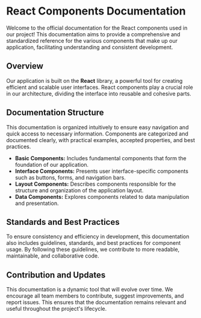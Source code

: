 # React Components Documentation

Welcome to the official documentation for the React components used in our project! This documentation aims to provide a comprehensive and standardized reference for the various components that make up our application, facilitating understanding and consistent development.

## Overview

Our application is built on the **React** library, a powerful tool for creating efficient and scalable user interfaces. React components play a crucial role in our architecture, dividing the interface into reusable and cohesive parts.

## Documentation Structure

This documentation is organized intuitively to ensure easy navigation and quick access to necessary information. Components are categorized and documented clearly, with practical examples, accepted properties, and best practices.

- **Basic Components:** Includes fundamental components that form the foundation of our application.
- **Interface Components:** Presents user interface-specific components such as buttons, forms, and navigation bars.
- **Layout Components:** Describes components responsible for the structure and organization of the application layout.
- **Data Components:** Explores components related to data manipulation and presentation.

## Standards and Best Practices

To ensure consistency and efficiency in development, this documentation also includes guidelines, standards, and best practices for component usage. By following these guidelines, we contribute to more readable, maintainable, and collaborative code.

## Contribution and Updates

This documentation is a dynamic tool that will evolve over time. We encourage all team members to contribute, suggest improvements, and report issues. This ensures that the documentation remains relevant and useful throughout the project's lifecycle.
